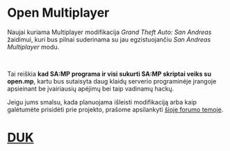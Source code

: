 # Open Multiplayer

Naujai kuriama Multiplayer modifikacija <em>Grand Theft Auto: San Andreas</em> žaidimui, kuri bus pilnai suderinama su jau egzistuojančiu <em>San Andreas Multiplayer</em> modu.

<br />

Tai reiškia **kad SA:MP programa ir visi sukurti SA:MP skriptai veiks su open.mp**, kartu bus sutaisyta daug klaidų serverio programinėje įrangoje apsieinant be įvairiausių apėjimų bei taip vadinamų hackų.

Jeigu jums smalsu, kada planuojama išleisti modifikaciją arba kaip galėtumėte prisidėti prie projekto, prašome apsilankyti <a href="https://forum.open.mp/showthread.php?tid=99">šioje forumo temoje</a>.

# [DUK](/faq)
